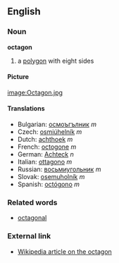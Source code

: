 ==English==
===Noun===
'''octagon'''

#a [[polygon]] with eight sides

====Picture====

[[image:Octagon.jpg]]

====Translations====
*Bulgarian: [[осмоъгълник]] ''m''
*Czech: [[osmiúhelník]]  ''m''
*Dutch: [[achthoek]] ''m''
*French: [[octogone]] ''m''
*German: [[Achteck]] ''n''
*Italian: [[ottagono]] ''m''
*Russian: [[восьмиугольник]] ''m''
*Slovak: [[osemuholník]]  ''m''
*Spanish: [[octógono]] ''m''

===Related words===

*[[octagonal]]

===External link===
*[[w:octagon|Wikipedia article on the octagon]]